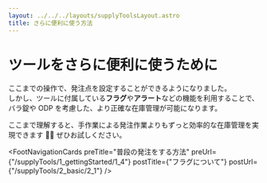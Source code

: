 ```yaml
---
layout: ../../../layouts/supplyToolsLayout.astro
title: さらに便利に使う方法
---
```



# ツールをさらに便利に使うために

ここまでの操作で、発注点を設定することができるようになりました。  
しかし、ツールに付属している**フラグ**や**アラート**などの機能を利用することで、  
バラ錠や ODP を考慮した、より正確な在庫管理が可能になります。

ここまで理解すると、手作業による発注作業よりもずっと効率的な在庫管理を実現できます 👨‍🏫
ぜひお試しください。

<FootNavigationCards
  preTitle="普段の発注をする方法"
  preUrl={"/supplyTools/1_gettingStarted/1_4"}
  postTitle={"フラグについて"}
  postUrl={"/supplyTools/2_basic/2_1"}
/>
